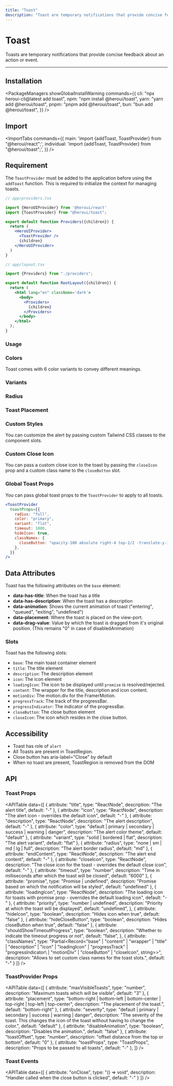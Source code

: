 ```yaml
---
title: "Toast"
description: "Toast are temporary notifications that provide concise feedback about an action or event."
---
```



# Toast

Toasts are temporary notifications that provide concise feedback about an action or event.

<ComponentLinks component="toast" />

---

<CarbonAd />

## Installation

<PackageManagers
  showGlobalInstallWarning
  commands={{
    cli: "npx heroui-cli@latest add toast",
    npm: "npm install @heroui/toast",
    yarn: "yarn add @heroui/toast",
    pnpm: "pnpm add @heroui/toast",
    bun: "bun add @heroui/toast",
  }}
/>

## Import

<ImportTabs
  commands={{
    main: 'import {addToast, ToastProvider} from "@heroui/react";',
    individual: 'import {addToast, ToastProvider} from "@heroui/toast";',
  }}
/>

## Requirement

The `ToastProvider` must be added to the application before using the `addToast` function. This is required to initialize the context for managing toasts.

```jsx {4,9}
// app/providers.tsx

import {HeroUIProvider} from '@heroui/react'
import {ToastProvider} from "@heroui/toast";

export default function Providers({children}) {
  return (
    <HeroUIProvider>
      <ToastProvider />
      {children}
    </HeroUIProvider>
  )
}
```

<Spacer y={4} />

```jsx {3,9,11}
// app/layout.tsx

import {Providers} from "./providers";

export default function RootLayout({children}) {
  return (
    <html lang="en" className='dark'>
      <body>
        <Providers>
          {children}
        </Providers>
      </body>
    </html>
  );
}
```


### Usage

<CodeDemo title="Usage" files={toastContent.usage} />

### Colors

Toast comes with 6 color variants to convey different meanings.

<CodeDemo title="Color" files={toastContent.color} />

### Variants

<CodeDemo
  title="Variants"
  files={toastContent.variants}
/>

### Radius

<CodeDemo
  title="Radius"
  files={toastContent.radius}
/>

### Toast Placement

<CodeDemo
  title="Placement"
  files={toastContent.placement}
/>

### Custom Styles

You can customize the alert by passing custom Tailwind CSS classes to the component slots.

<CodeDemo
  title="Custom Style"
  files={toastContent.customStyles}
/>

### Custom Close Icon

You can pass a custom close icon to the toast by passing the `closeIcon` prop and a custom class name to the `closeButton` slot.

<CodeDemo
  title="Custom Close Icon"
  files={toastContent.customCloseIcon}
/>

### Global Toast Props

You can pass global toast props to the `ToastProvider` to apply to all toasts.

```jsx
<ToastProvider 
  toastProps={{
    radius: "full",
    color: "primary",
    variant: "flat",
    timeout: 1000,
    hideIcon: true,
    classNames: {
      closeButton: "opacity-100 absolute right-4 top-1/2 -translate-y-1/2",
    },
  }} 
/>
```

<Spacer y={4} />

## Data Attributes

Toast has the following attributes on the `base` element:

- **data-has-title**: When the toast has a title
- **data-has-description**: When the toast has a description
- **data-animation**: Shows the current animation of toast ("entering", "queued", "exiting", "undefined")
- **data-placement**: Where the toast is placed on the view-port.
- **data-drag-value**: Value by which the toast is dragged from it's original position. (This remains "0" in case of disabledAnimation)

<Spacer y={4} />

### Slots

Toast has the following slots:

- `base`: The main toast container element
- `title`: The title element
- `description`: The description element
- `icon`: The icon element
- `loadingIcon`: The icon to be displayed until `promise` is resolved/rejected.
- `content`: The wrapper for the title, description and icon content.
- `motionDiv`: The motion.div for the FramerMotion.
- `progressTrack`: The track of the progressBar.
- `progressIndicator`: The indicator of the progressBar.
- `closeButton`: The close button element
- `closeIcon`: The icon which resides in the close button.


## Accessibility

- Toast has role of `alert`
- All Toasts are present in ToastRegion.
- Close button has aria-label="Close" by default
- When no toast are present, ToastRegion is removed from the DOM

<Spacer y={4} />

## API

### Toast Props

<APITable
  data={[
    {
      attribute: "title",
      type: "ReactNode",
      description: "The alert title",
      default: "-"
    },
    {
      attribute: "icon", 
      type: "ReactNode",
      description: "The alert icon - overrides the default icon",
      default: "-"
    },
    {
      attribute: "description",
      type: "ReactNode", 
      description: "The alert description",
      default: "-"
    },
    {
      attribute: "color",
      type: "default | primary | secondary | success | warning | danger",
      description: "The alert color theme",
      default: "default"
    },
    {
      attribute: "variant",
      type: "solid | bordered | flat",
      description: "The alert variant",
      default: "flat"
    },
    {
      attribute: "radius",
      type: "none | sm | md | lg | full",
      description: "The alert border radius",
      default: "md"
    },
    {
      attribute: "endContent",
      type: "ReactNode",
      description: "The alert end content", 
      default: "-"
    },
    {
      attribute: "closeIcon",
      type: "ReactNode",
      description: "The close icon for the toast - overrides the default close icon",
      default: "-"
    },
    {
      attribute: "timeout",
      type: "number",
      description: "Time in milliseconds after which the toast will be closed", 
      default: "6000"
    },
    {
      attribute: "promise",
      type: "Promise | undefined",
      description: "Promise based on which the notification will be styled",
      default: "undefined"
    },
    {
      attribute: "loadingIcon", 
      type: "ReactNode",
      description: "The loading icon for toasts with promise prop - overrides the default loading icon",
      default: "-"
    },
    {
      attribute: "priority",
      type: "number | undefined",
      description: "Priority at which the toast will be displayed",
      default: "undefined",
    },
    {
      attribute: "hideIcon",
      type: "boolean",
      description: "Hides icon when true",
      default: "false"
    },
    {
      attribute: "hideCloseButton",
      type: "boolean",
      description: "Hides closeButton when true",
      default: "false"
    },
    {
      attribute: "shouldShowTimeoutProgress",
      type: "boolean",
      description: "Whether to indicate the timeout progress or not",
      default: "false",
    },
    {
      attribute: "classNames",
      type: "Partial<Record<\"base\" | \"content\" | \"wrapper\" | \"title\" | \"description\" | \"icon\" | \"loadingIcon\" | \"progressTrack\" | \"progressIndicator\ | \"motionDiv\" | \"closeButton\" | \"closeIcon\", string>>",
      description: "Allows to set custom class names for the toast slots.",
      default: "-"
    }
  ]}
/>

### ToastProvider Props

<APITable
  data={[
    {
      attribute: "maxVisibleToasts",
      type: "number",
      description: "Maximum toasts which will be visible",
      default: "3"
    },
    {
      attribute: "placement", 
      type: "bottom-right | bottom-left | bottom-center | top-right | top-left | top-center",
      description: "The placement of the toast.",
      default: "bottom-right"
    },
    {
      attribute: "severity", 
      type: "default | primary | secondary | success | warning | danger",
      description: "The severity of the toast. This changes the icon of the toast without having to change the color.",
      default: "default"
    },
    {
      attribute: "disableAnimation", 
      type: "boolean",
      description: "Disables the animation.",
      default: "false"
    },
    {
      attribute: "toastOffset",
      type: "number",
      description: "offset distance from the top or bottom",
      default: "0"
    },
    {
      attribute: "toastProps",
      type: "ToastProps",
      description: "Props to be passed to all toasts",
      default: "-"
    },
  ]}
/>


### Toast Events

<APITable
  data={[
    {
      attribute: "onClose",
      type: "() => void",
      description: "Handler called when the close button is clicked",
      default: "-"
    }
  ]}
/>